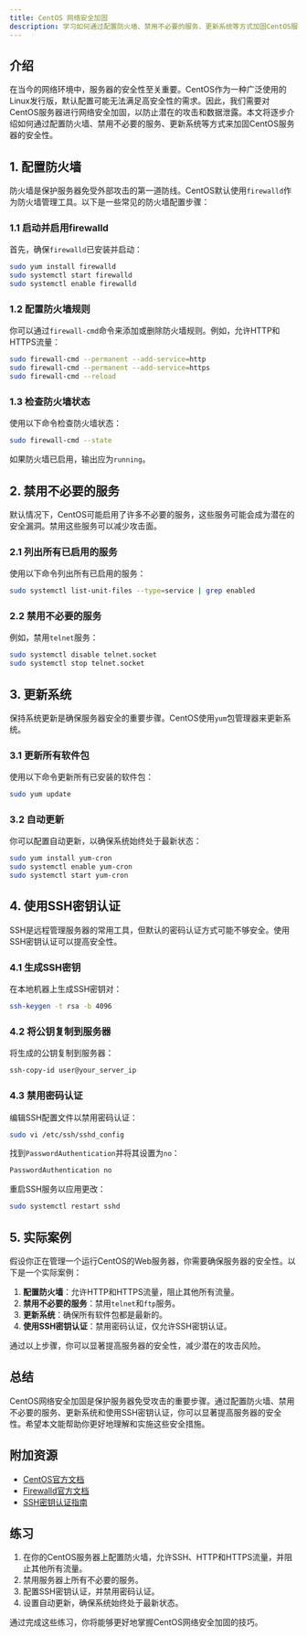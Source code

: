 ```yaml
---
title: CentOS 网络安全加固
description: 学习如何通过配置防火墙、禁用不必要的服务、更新系统等方式加固CentOS服务器的安全性，保护你的系统免受攻击。
---
```


## 介绍

在当今的网络环境中，服务器的安全性至关重要。CentOS作为一种广泛使用的Linux发行版，默认配置可能无法满足高安全性的需求。因此，我们需要对CentOS服务器进行网络安全加固，以防止潜在的攻击和数据泄露。本文将逐步介绍如何通过配置防火墙、禁用不必要的服务、更新系统等方式来加固CentOS服务器的安全性。

## 1. 配置防火墙

防火墙是保护服务器免受外部攻击的第一道防线。CentOS默认使用`firewalld`作为防火墙管理工具。以下是一些常见的防火墙配置步骤：

### 1.1 启动并启用firewalld

首先，确保`firewalld`已安装并启动：

```bash
sudo yum install firewalld
sudo systemctl start firewalld
sudo systemctl enable firewalld
```

### 1.2 配置防火墙规则

你可以通过`firewall-cmd`命令来添加或删除防火墙规则。例如，允许HTTP和HTTPS流量：

```bash
sudo firewall-cmd --permanent --add-service=http
sudo firewall-cmd --permanent --add-service=https
sudo firewall-cmd --reload
```

### 1.3 检查防火墙状态

使用以下命令检查防火墙状态：

```bash
sudo firewall-cmd --state
```

如果防火墙已启用，输出应为`running`。

## 2. 禁用不必要的服务

默认情况下，CentOS可能启用了许多不必要的服务，这些服务可能会成为潜在的安全漏洞。禁用这些服务可以减少攻击面。

### 2.1 列出所有已启用的服务

使用以下命令列出所有已启用的服务：

```bash
sudo systemctl list-unit-files --type=service | grep enabled
```

### 2.2 禁用不必要的服务

例如，禁用`telnet`服务：

```bash
sudo systemctl disable telnet.socket
sudo systemctl stop telnet.socket
```

## 3. 更新系统

保持系统更新是确保服务器安全的重要步骤。CentOS使用`yum`包管理器来更新系统。

### 3.1 更新所有软件包

使用以下命令更新所有已安装的软件包：

```bash
sudo yum update
```

### 3.2 自动更新

你可以配置自动更新，以确保系统始终处于最新状态：

```bash
sudo yum install yum-cron
sudo systemctl enable yum-cron
sudo systemctl start yum-cron
```

## 4. 使用SSH密钥认证

SSH是远程管理服务器的常用工具，但默认的密码认证方式可能不够安全。使用SSH密钥认证可以提高安全性。

### 4.1 生成SSH密钥

在本地机器上生成SSH密钥对：

```bash
ssh-keygen -t rsa -b 4096
```

### 4.2 将公钥复制到服务器

将生成的公钥复制到服务器：

```bash
ssh-copy-id user@your_server_ip
```

### 4.3 禁用密码认证

编辑SSH配置文件以禁用密码认证：

```bash
sudo vi /etc/ssh/sshd_config
```

找到`PasswordAuthentication`并将其设置为`no`：

```bash
PasswordAuthentication no
```

重启SSH服务以应用更改：

```bash
sudo systemctl restart sshd
```

## 5. 实际案例

假设你正在管理一个运行CentOS的Web服务器，你需要确保服务器的安全性。以下是一个实际案例：

1. **配置防火墙**：允许HTTP和HTTPS流量，阻止其他所有流量。
2. **禁用不必要的服务**：禁用`telnet`和`ftp`服务。
3. **更新系统**：确保所有软件包都是最新的。
4. **使用SSH密钥认证**：禁用密码认证，仅允许SSH密钥认证。

通过以上步骤，你可以显著提高服务器的安全性，减少潜在的攻击风险。

## 总结

CentOS网络安全加固是保护服务器免受攻击的重要步骤。通过配置防火墙、禁用不必要的服务、更新系统和使用SSH密钥认证，你可以显著提高服务器的安全性。希望本文能帮助你更好地理解和实施这些安全措施。

## 附加资源

- [CentOS官方文档](https://www.centos.org/docs/)
- [Firewalld官方文档](https://firewalld.org/)
- [SSH密钥认证指南](https://www.ssh.com/ssh/key/)

## 练习

1. 在你的CentOS服务器上配置防火墙，允许SSH、HTTP和HTTPS流量，并阻止其他所有流量。
2. 禁用服务器上所有不必要的服务。
3. 配置SSH密钥认证，并禁用密码认证。
4. 设置自动更新，确保系统始终处于最新状态。

通过完成这些练习，你将能够更好地掌握CentOS网络安全加固的技巧。